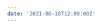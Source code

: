 ```yaml
---
date: '2021-06-10T12:00:00Z'
---
```


<ExternalLink
  href="https://kentcdodds.com/blog/stop-using-isloading-booleans"
  children="Stop using isLoading booleans"
/>
